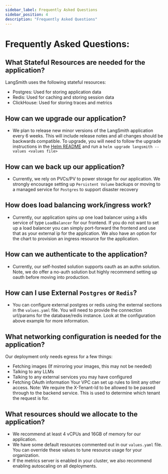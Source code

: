 ```yaml
---
sidebar_label: Frequently Asked Questions
sidebar_position: 4
description: "Frequently Asked Questions"
---
```


# Frequently Asked Questions:

## What Stateful Resources are needed for the application?

LangSmith uses the following stateful resources:

- Postgres: Used for storing application data
- Redis: Used for caching and storing session data
- ClickHouse: Used for storing traces and metrics

## How can we upgrade our application?

- We plan to release new minor versions of the LangSmith application every 6 weeks. This will include release notes and all changes should be backwards compatible. To upgrade, you will need to follow the upgrade instructions in the [Helm README](https://github.com/langchain-ai/helm/tree/main/charts/langsmith/README.md) and run a `helm upgrade langsmith --values <values file>`

## How can we back up our application?

- Currently, we rely on PVCs/PV to power storage for our application. We strongly encourage setting up `Persistent Volume` backups or moving to a managed service for `Postgres` to support disaster recovery

## How does load balancing work/ingress work?

- Currently, our application spins up one load balancer using a k8s service of type `LoadBalancer` for our frontend. If you do not want to set up a load balancer you can simply port-forward the frontend and use that as your external ip for the application. We also have an option for the chart to provision an ingress resource for the application.

## How can we authenticate to the application?

- Currently, our self-hosted solution supports oauth as an authn solution. Note, we do offer a no-auth solution but highly recommend setting up oauth before moving into production.

## How can I use External `Postgres` or `Redis`?

- You can configure external postgres or redis using the external sections in the `values.yaml` file. You will need to provide the connection url/params for the database/redis instance. Look at the configuration above example for more information.

## What networking configuration is needed for the application?

Our deployment only needs egress for a few things:

- Fetching images (If mirroring your images, this may not be needed)
- Talking to any LLMs
- Talking to any external services you may have configured
- Fetching OAuth information
  Your VPC can set up rules to limit any other access. Note: We require the X-Tenant-Id to be allowed to be passed through to the backend service. This is used to determine which tenant the request is for.

## What resources should we allocate to the application?

- We recommend at least 4 vCPUs and 16GB of memory for our application.
- We have some default resources commented out in our `values.yaml` file. You can override these values to tune resource usage for your organization.
- If the metrics server is enabled in your cluster, we also recommend enabling autoscaling on all deployments.
